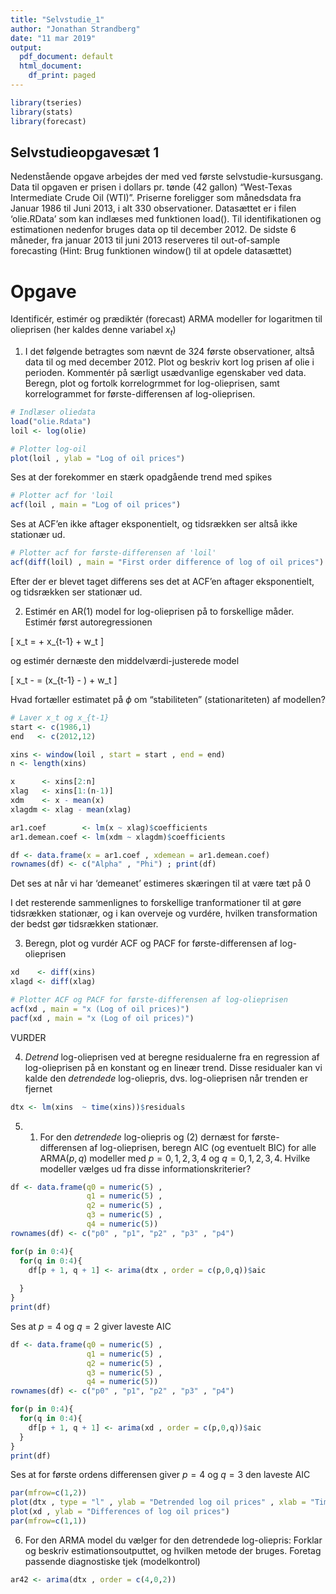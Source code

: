 ```yaml
---
title: "Selvstudie_1"
author: "Jonathan Strandberg"
date: "11 mar 2019"
output:
  pdf_document: default
  html_document:
    df_print: paged
---
```

```r
library(tseries)
library(stats)
library(forecast)
```


## Selvstudieopgavesæt 1
Nedenstående opgave arbejdes der med ved første selvstudie-kursusgang.
 Data til opgaven er prisen i dollars pr. tønde (42 gallon) "West-Texas
Intermediate Crude Oil (WTI)". Priserne foreligger som månedsdata fra
Januar 1986 til Juni 2013, i alt 330 observationer. Datasættet er i filen
'olie.RData' som kan indlæses med funktionen load(). Til identifikationen
og estimationen nedenfor bruges data op til december 2012. De sidste 6 måneder,
fra januar 2013 til juni 2013 reserveres til out-of-sample forecasting
(Hint: Brug funktionen window() til at opdele datasættet)

# Opgave
Identificér, estimér og prædiktér (forecast) ARMA modeller for logaritmen til olieprisen
(her kaldes denne variabel $x_t$)

1. I det følgende betragtes som nævnt de 324 første observationer, altså data til og 
med december 2012. Plot og beskriv kort log prisen af olie i perioden. Kommentér på 
særligt usædvanlige egenskaber ved data. Beregn, plot og fortolk korrelogrmmet for 
log-olieprisen, samt korrelogrammet for første-differensen af log-olieprisen.

```r
# Indlæser oliedata
load("olie.Rdata")
loil <- log(olie)

# Plotter log-oil
plot(loil , ylab = "Log of oil prices")
```

Ses at der forekommer en stærk opadgående trend med spikes

```r
# Plotter acf for 'loil
acf(loil , main = "Log of oil prices")
```
Ses at ACF'en ikke aftager eksponentielt, og tidsrækken ser altså ikke stationær ud.

```r
# Plotter acf for første-differensen af 'loil'
acf(diff(loil) , main = "First order difference of log of oil prices")
```
Efter der er blevet taget differens ses det at ACF'en aftager eksponentielt, og tidsrækken ser stationær ud.

2. Estimér en AR(1) model for log-olieprisen på to forskellige måder. Estimér
først autoregressionen

\[
x_t = \alpha + \phi x_{t-1} + w_t
\]

og estimér dernæste den middelværdi-justerede model

\[
x_t - \mu = \phi (x_{t-1} - \mu) + w_t
\]

Hvad fortæller estimatet på $\phi$ om "stabiliteten" (stationariteten) af modellen?

```r
# Laver x_t og x_{t-1}
start <- c(1986,1)
end   <- c(2012,12)

xins <- window(loil , start = start , end = end)
n <- length(xins)

x      <- xins[2:n]
xlag   <- xins[1:(n-1)]
xdm    <- x - mean(x)
xlagdm <- xlag - mean(xlag)

ar1.coef        <- lm(x ~ xlag)$coefficients
ar1.demean.coef <- lm(xdm ~ xlagdm)$coefficients

df <- data.frame(x = ar1.coef , xdemean = ar1.demean.coef)
rownames(df) <- c("Alpha" , "Phi") ; print(df)
```
Det ses at når vi har 'demeanet' estimeres skæringen til at være tæt på 0

I det resterende sammenlignes to forskellige tranformationer til at gøre tidsrækken stationær, og
i kan overveje og vurdére, hvilken transformation der bedst gør tidsrækken stationær.

3. Beregn, plot og vurdér ACF og PACF for første-differensen af log-olieprisen

```r
xd    <- diff(xins)
xlagd <- diff(xlag)

# Plotter ACF og PACF for første-differensen af log-olieprisen
acf(xd , main = "x (Log of oil prices)")
pacf(xd , main = "x (Log of oil prices)")
```
VURDER

4. *Detrend* log-olieprisen ved at beregne residualerne fra en regression af log-olieprisen
på en konstant og en lineær trend. Disse residualer kan vi kalde den *detrendede* log-oliepris, dvs. log-olieprisen når trenden er fjernet

```r
dtx <- lm(xins  ~ time(xins))$residuals
```

5. (1) For den *detrendede* log-oliepris og (2) dernæst for første-differensen af log-olieprisen,
beregn AIC (og eventuelt BIC) for alle ARMA$(p,q)$ modeller med $p=0,1,2,3,4$ og $q=0,1,2,3,4$.
Hvilke modeller vælges ud fra disse informationskriterier?
```r
df <- data.frame(q0 = numeric(5) ,
                 q1 = numeric(5) ,
                 q2 = numeric(5) ,
                 q3 = numeric(5) ,
                 q4 = numeric(5))
rownames(df) <- c("p0" , "p1", "p2" , "p3" , "p4")

for(p in 0:4){
  for(q in 0:4){
    df[p + 1, q + 1] <- arima(dtx , order = c(p,0,q))$aic
    
  }
}
print(df)
```
Ses at $p=4$ og $q=2$ giver laveste AIC

```r
df <- data.frame(q0 = numeric(5) ,
                 q1 = numeric(5) ,
                 q2 = numeric(5) ,
                 q3 = numeric(5) ,
                 q4 = numeric(5))
rownames(df) <- c("p0" , "p1", "p2" , "p3" , "p4")

for(p in 0:4){
  for(q in 0:4){
    df[p + 1, q + 1] <- arima(xd , order = c(p,0,q))$aic
  }
}
print(df)
```
Ses at for første ordens differensen giver $p=4$ og $q=3$ den laveste AIC

```r
par(mfrow=c(1,2))
plot(dtx , type = "l" , ylab = "Detrended log oil prices" , xlab = "Time")
plot(xd , ylab = "Differences of log oil prices")
par(mfrow=c(1,1))
```

6. For den ARMA model du vælger for den detrendede log-oliepris: Forklar og beskriv
estimationsoutputtet, og hvilken metode der bruges. Foretag passende diagnostiske tjek (modelkontrol)
```r
ar42 <- arima(dtx , order = c(4,0,2))
```

